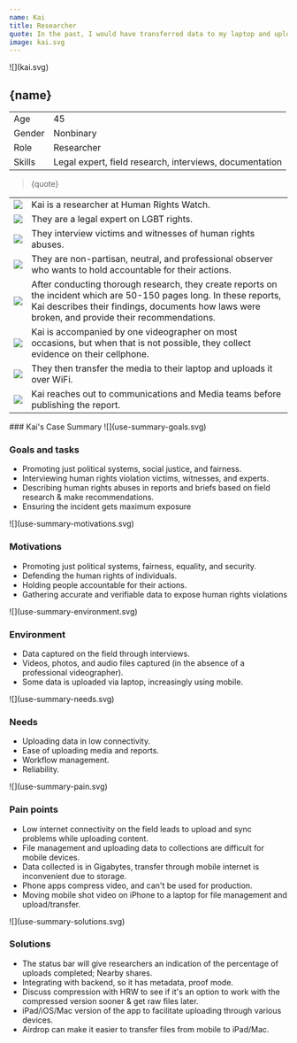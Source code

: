 ```yaml
---
name: Kai
title: Researcher
quote: In the past, I would have transferred data to my laptop and uploaded it from there, but I don't do that anymore. I only upload media from my mobile device now.
image: kai.svg
---
```



<ProfileSection>
![](kai.svg)

## **{name}**

|        |                                                         |
| ------ | ------------------------------------------------------- |
| Age    | 45                                                      |
| Gender | Nonbinary                                               |
| Role   | Researcher                                              |
| Skills | Legal expert, field research, interviews, documentation |

> {quote}

|                    |                                                                                                                                                                                                                         |
| ------------------ | ----------------------------------------------------------------------------------------------------------------------------------------------------------------------------------------------------------------------- |
| ![](hrw.svg)       | Kai is a researcher at Human Rights Watch.                                                                                                                                                                              |
| ![](folder.svg)    | They are a legal expert on LGBT rights.                                                                                                                                                                                 |
| ![](play.svg)      | They interview victims and witnesses of human rights abuses.                                                                                                                                                            |
| ![](hands.svg)     | They are non-partisan, neutral, and professional observer who wants to hold accountable for their actions.                                                                                                              |
| ![](website.svg)   | After conducting thorough research, they create reports on the incident which are 50-150 pages long. In these reports, Kai describes their findings, documents how laws were broken, and provide their recommendations. |
| ![](checkmark.svg) | Kai is accompanied by one videographer on most occasions, but when that is not possible, they collect evidence on their cellphone.                                                                                      |
| ![](squares.svg)   | They then transfer the media to their laptop and uploads it over WiFi.                                                                                                                                                  |
| ![](squares.svg)   | Kai reaches out to communications and Media teams before publishing the report.                                                                                                                                         |

</ProfileSection>
<AchievementsSection>
    ### Kai's Case Summary

<AchievementItem>
![](use-summary-goals.svg)

### Goals and tasks

- Promoting just political systems, social justice, and fairness. 
- Interviewing human rights violation victims, witnesses, and experts. 
- Describing human rights abuses in reports and briefs based on field research & make recommendations. 
- Ensuring the incident gets maximum exposure

</AchievementItem>
<AchievementItem>
![](use-summary-motivations.svg)

### Motivations

- Promoting just political systems, fairness, equality, and security. 
- Defending the human rights of individuals. 
- Holding people accountable for their actions. 
- Gathering accurate and verifiable data to expose human rights violations

</AchievementItem>
<AchievementItem>
![](use-summary-environment.svg)

### Environment

- Data captured on the field through interviews. 
- Videos, photos, and audio files captured (in the absence of a professional videographer). 
- Some data is uploaded via laptop, increasingly using mobile.

</AchievementItem>

<AchievementItem>
![](use-summary-needs.svg)

### Needs

- Uploading data in low connectivity. 
- Ease of uploading media and reports. 
- Workflow management. 
- Reliability.

</AchievementItem>
<AchievementItem>
![](use-summary-pain.svg)

### Pain points

- Low internet connectivity on the field leads to upload and sync problems while uploading content. 
- File management and uploading data to collections are difficult for mobile devices. 
- Data collected is in Gigabytes, transfer through mobile internet is inconvenient due to storage. 
- Phone apps compress video, and can't be used for production. 
- Moving mobile shot video on iPhone to a laptop for file management and upload/transfer.

</AchievementItem>
<AchievementItem>
![](use-summary-solutions.svg)

### Solutions

- The status bar will give researchers an indication of the percentage of uploads completed; Nearby shares. 
- Integrating with backend, so it has metadata, proof mode. 
- Discuss compression with HRW to see if it's an option to work with the compressed version sooner & get raw files later. 
- iPad/iOS/Mac version of the app to facilitate uploading through various devices. 
- Airdrop can make it easier to transfer files from mobile to iPad/Mac.

</AchievementItem>
</AchievementsSection>

